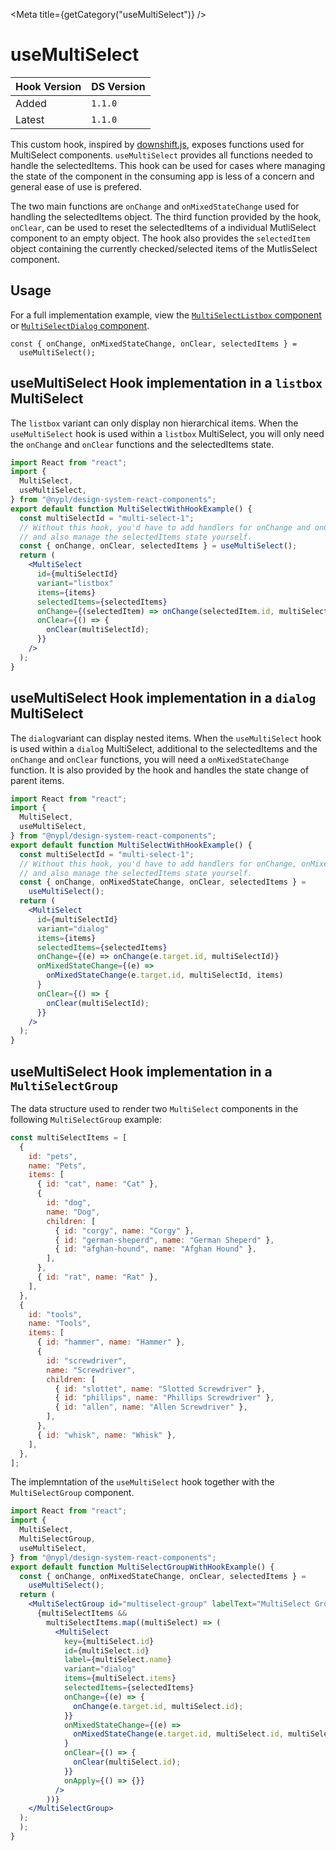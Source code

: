 

<Meta title={getCategory("useMultiSelect")} />

# useMultiSelect

| Hook Version | DS Version |
| ------------ | ---------- |
| Added        | `1.1.0`    |
| Latest       | `1.1.0`    |

This custom hook, inspired by [downshift.js](https://www.downshift-js.com/),
exposes functions used for MultiSelect components. `useMultiSelect` provides all functions needed to handle the selectedItems. This hook can be used for
cases where managing the state of the component in the consuming app is less of a concern and general ease of use is prefered.

The two main functions are `onChange` and `onMixedStateChange` used for handling the selectedItems object. The third function provided by the hook, `onClear`,
can be used to reset the selectedItems of a individual MutliSelect component to an empty object. The hook also provides the `selectedItem` object containing the currently checked/selected
items of the MutlisSelect component.

## Usage

For a full implementation example, view the [`MultiSelectListbox` component](https://github.com/NYPL/nypl-design-system/blob/development/src/components/MultiSelect/MultiSelectListbox.tsx) or [`MultiSelectDialog` component](https://github.com/NYPL/nypl-design-system/blob/development/src/components/MultiSelect/MultiSelectDialog.tsx).

```tsx
const { onChange, onMixedStateChange, onClear, selectedItems } =
  useMultiSelect();
```

## useMultiSelect Hook implementation in a `listbox` MultiSelect

The `listbox` variant can only display non hierarchical items.
When the `useMultiSelect` hook is used within a `listbox` MultiSelect, you will only need the `onChange` and `onClear` functions and the selectedItems state.

```jsx
import React from "react";
import {
  MultiSelect,
  useMultiSelect,
} from "@nypl/design-system-react-components";
export default function MultiSelectWithHookExample() {
  const multiSelectId = "multi-select-1";
  // Without this hook, you'd have to add handlers for onChange and onClear,
  // and also manage the selectedItems state yourself.
  const { onChange, onClear, selectedItems } = useMultiSelect();
  return (
    <MultiSelect
      id={multiSelectId}
      variant="listbox"
      items={items}
      selectedItems={selectedItems}
      onChange={(selectedItem) => onChange(selectedItem.id, multiSelectId)}
      onClear={() => {
        onClear(multiSelectId);
      }}
    />
  );
}
```

## useMultiSelect Hook implementation in a `dialog` MultiSelect

The `dialog`variant can display nested items.
When the `useMultiSelect` hook is used within a `dialog` MultiSelect, additional to the selectedItems and the `onChange` and `onClear` functions, you will need
a `onMixedStateChange` function. It is also provided by the hook and handles the state change of parent items.

```jsx
import React from "react";
import {
  MultiSelect,
  useMultiSelect,
} from "@nypl/design-system-react-components";
export default function MultiSelectWithHookExample() {
  const multiSelectId = "multi-select-1";
  // Without this hook, you'd have to add handlers for onChange, onMixedStateChange and onClear,
  // and also manage the selectedItems state yourself.
  const { onChange, onMixedStateChange, onClear, selectedItems } =
    useMultiSelect();
  return (
    <MultiSelect
      id={multiSelectId}
      variant="dialog"
      items={items}
      selectedItems={selectedItems}
      onChange={(e) => onChange(e.target.id, multiSelectId)}
      onMixedStateChange={(e) =>
        onMixedStateChange(e.target.id, multiSelectId, items)
      }
      onClear={() => {
        onClear(multiSelectId);
      }}
    />
  );
}
```

## useMultiSelect Hook implementation in a `MultiSelectGroup`

The data structure used to render two `MultiSelect` components in the following `MultiSelectGroup` example:

```jsx
const multiSelectItems = [
  {
    id: "pets",
    name: "Pets",
    items: [
      { id: "cat", name: "Cat" },
      {
        id: "dog",
        name: "Dog",
        children: [
          { id: "corgy", name: "Corgy" },
          { id: "german-sheperd", name: "German Sheperd" },
          { id: "afghan-hound", name: "Afghan Hound" },
        ],
      },
      { id: "rat", name: "Rat" },
    ],
  },
  {
    id: "tools",
    name: "Tools",
    items: [
      { id: "hammer", name: "Hammer" },
      {
        id: "screwdriver",
        name: "Screwdriver",
        children: [
          { id: "slottet", name: "Slotted Screwdriver" },
          { id: "phillips", name: "Phillips Screwdriver" },
          { id: "allen", name: "Allen Screwdriver" },
        ],
      },
      { id: "whisk", name: "Whisk" },
    ],
  },
];
```

The implemntation of the `useMultiSelect` hook together with the `MultiSelectGroup` component.

```jsx
import React from "react";
import {
  MultiSelect,
  MultiSelectGroup,
  useMultiSelect,
} from "@nypl/design-system-react-components";
export default function MultiSelectGroupWithHookExample() {
  const { onChange, onMixedStateChange, onClear, selectedItems } =
    useMultiSelect();
  return (
    <MultiSelectGroup id="multiselect-group" labelText="MultiSelect Group">
      {multiSelectItems &&
        multiSelectItems.map((multiSelect) => (
          <MultiSelect
            key={multiSelect.id}
            id={multiSelect.id}
            label={multiSelect.name}
            variant="dialog"
            items={multiSelect.items}
            selectedItems={selectedItems}
            onChange={(e) => {
              onChange(e.target.id, multiSelect.id);
            }}
            onMixedStateChange={(e) =>
              onMixedStateChange(e.target.id, multiSelect.id, multiSelect.items)
            }
            onClear={() => {
              onClear(multiSelect.id);
            }}
            onApply={() => {}}
          />
        ))}
    </MultiSelectGroup>
  );
  );
}
```
